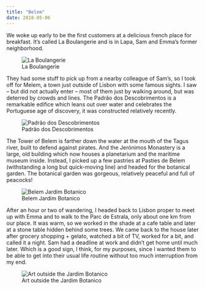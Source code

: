 ```yaml
---
title: "Belem"
date: 2018-05-06
---
```


We woke up early to be the first customers at a delicious french place for breakfast. It’s called La Boulangerie and is in Lapa, Sam and Emma’s former neighborhood. 

![La Boulangerie](/img/portugal/image25.jpg)

They had some stuff to pick up from a nearby colleague of Sam’s, so I took off for Melem, a town just outside of Lisbon with some famous sights. I saw -- but did not actually enter -- most of them just by walking around, but was deterred by crowds and lines. The Padrão dos Descobrimentos is a remarkable edifice which leans out over water and celebrates the Portuguese age of discovery, it was constructed relatively recently. 

![Padrão dos Descobrimentos](/img/portugal/image3.jpg)

The Tower of Belem is farther down the water at the mouth of the Tagus river, built to defend against pirates. And the Jerónimos Monastery is a large, old building which now houses a planetarium and the maritime museum inside. Instead, I picked up a few pastries at Pasties de Belem (withstanding a long but quick-moving line) and headed for the botanical garden. The botanical garden was gorgeous, relatively peaceful and full of peacocks! 

![Belem Jardim Botanico](/img/portugal/image27.jpg)

After an hour or two of wandering, I headed back to Lisbon proper to meet up with Emma and to walk to the Parc de Estrala, only about one km from our place. It was warm, so we worked in the shade at a cafe table and later at a stone table hidden behind some trees. We came back to the house later after grocery shopping + gelato, watched a bit of TV, worked for a bit, and called it a night. Sam had a deadline at work and didn’t get home until much later. Which is a good sign, I think, for my purposes, since I wanted them to be able to get into their usual life routine without too much interruption from my end.

![Art outside the Jardim Botanico](/img/portugal/image38.jpg)
